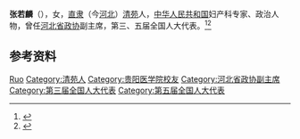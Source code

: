 '''张若麟'''（{{bd|1914年||1999年}}），女，[[直隶|直隶]]（今[[河北|河北]]）[[清苑|清苑]]人，[[中华人民共和国|中华人民共和国]]妇产科专家、政治人物，曾任[[河北省政协|河北省政协]]副主席，第三、五届全国人大代表。<ref>{{Cite book|title=华夏妇女名人词典|author=周行健主编|publisher=华夏出版社|year=1988|isbn=|location=北京|pages=}}</ref><ref>{{Cite book|title=中华人民共和国职官志|author=何虎生, 李耀东, 向常福主编|publisher=中国社会出版社|year=2003|isbn=9787800883934|location=北京|pages=}}</ref>

== 参考资料 ==
{{reflist}}

{{中国人物小作品}}

{{Authority control}}
{{DEFAULTSORT:Zhang张}}
[[Category:张姓|Ruo]]
[[Category:清苑人|Category:清苑人]]
[[Category:贵阳医学院校友|Category:贵阳医学院校友]]
[[Category:河北省政协副主席|Category:河北省政协副主席]]
[[Category:第三届全国人大代表|Category:第三届全国人大代表]]
[[Category:第五届全国人大代表|Category:第五届全国人大代表]]